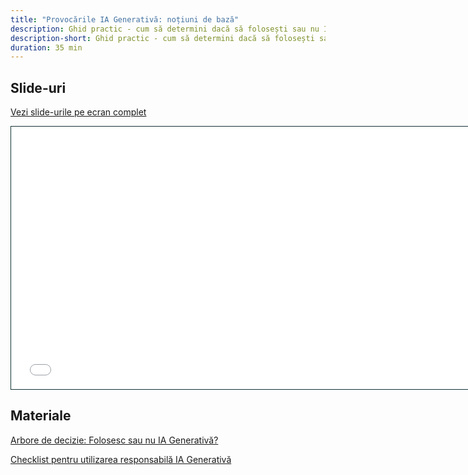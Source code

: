 ```yaml
---
title: "Provocările IA Generativă: noțiuni de bază"
description: Ghid practic - cum să determini dacă să folosești sau nu IA generativă.
description-short: Ghid practic - cum să determini dacă să folosești sau nu IA generativă.
duration: 35 min
---
```



## Slide-uri

[Vezi slide-urile pe ecran complet](slides/02_slide.html)

```{=html}
<iframe class="slide-deck" src="slides/02_slide.html" height="420" width="747" style="border: 1px solid #123233;"></iframe>
```

## Materiale

[Arbore de decizie: Folosesc sau nu IA Generativă?](/content/resurse/arbore_decizie_ia.html)

[Checklist pentru utilizarea responsabilă IA Generativă](/content/resurse/checklist_ia_responsabila.html)
